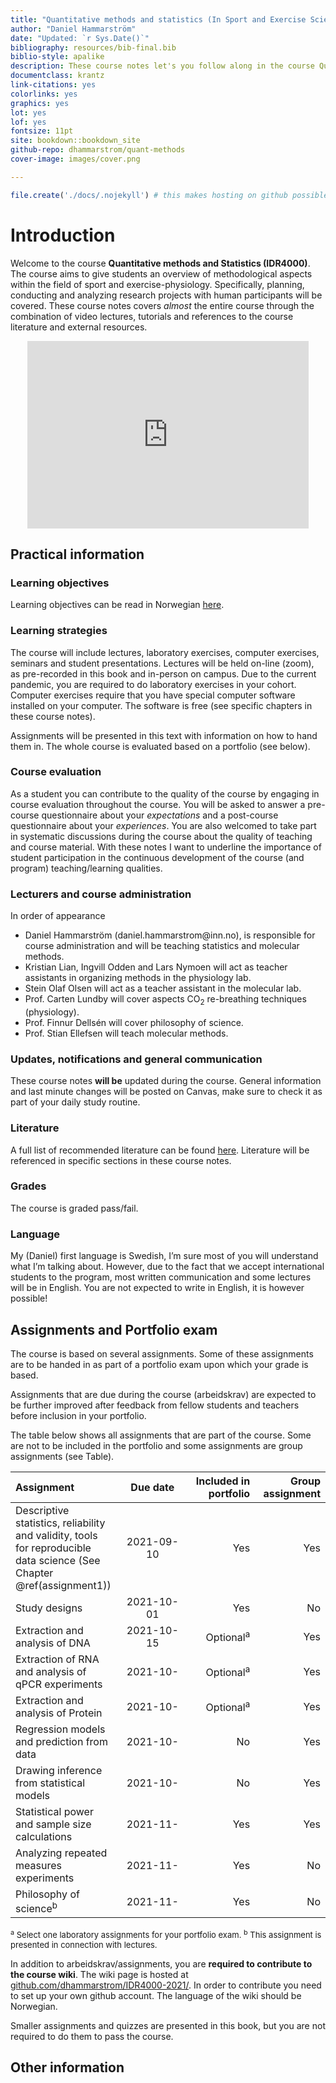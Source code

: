 ```yaml
---
title: "Quantitative methods and statistics (In Sport and Exercise Science)"
author: "Daniel Hammarström"
date: "Updated: `r Sys.Date()`"
bibliography: resources/bib-final.bib
biblio-style: apalike
description: These course notes let's you follow along in the course Quantitative methods and Statistics (IDR4000) as given at the Section for Health and Exercise Physiology, Inland University of Applied Sciences. Cover image Created with BioRender.com.
documentclass: krantz
link-citations: yes
colorlinks: yes
graphics: yes
lot: yes
lof: yes
fontsize: 11pt
site: bookdown::bookdown_site
github-repo: dhammarstrom/quant-methods
cover-image: images/cover.png

---
```


```r
file.create('./docs/.nojekyll') # this makes hosting on github possible
```



# Introduction

Welcome to the course **Quantitative methods and Statistics (IDR4000)**. The course aims to give students an overview of methodological aspects within the field of sport and exercise-physiology. Specifically, planning, conducting and analyzing research projects with human participants will be covered. These course notes covers *almost* the entire course through the combination of video lectures, tutorials and references to the course literature and external resources.


<center>

<iframe width="450" height="300" frameborder="0" scrolling="auto" marginheight="0" marginwidth="0" src="https://media.inn.no/Mediasite/Play/a236796813414a89b4136a7f0978cc201d" allowfullscreen msallowfullscreen allow="fullscreen"></iframe>

</center>


## Practical information

### Learning objectives
Learning objectives can be read in Norwegian [here](https://www.inn.no/content/view/full/163709/language/nor-NO).

### Learning strategies
The course will include lectures, laboratory exercises, computer exercises, seminars and student presentations. Lectures will be held on-line (zoom), as pre-recorded in this book and in-person on campus. Due to the current pandemic, you are required to do laboratory exercises in your cohort. 
Computer exercises require that you have special computer software installed on your computer. The software is free (see specific chapters in these course notes).

Assignments will be presented in this text with information on how to hand them in. The whole course is evaluated based on a portfolio (see below).

### Course evaluation
As a student you can contribute to the quality of the course by engaging in course evaluation throughout the course. You will be asked to answer a pre-course questionnaire about your *expectations* and a post-course questionnaire about your *experiences*. You are also welcomed to take part in systematic discussions during the course about the quality of teaching and course material. With these notes I want to underline the importance of student participation in the continuous development of the course (and program) teaching/learning qualities.


### Lecturers and course administration

In order of appearance 

- Daniel Hammarström (daniel.hammarstrom@inn.no), is responsible for course administration and will be teaching statistics and molecular methods.
- Kristian Lian, Ingvill Odden and Lars Nymoen will act as teacher assistants in organizing methods in the physiology lab.
- Stein Olaf Olsen will act as a teacher assistant in the molecular lab.
- Prof. Carten Lundby will cover aspects CO<sub>2</sub> re-breathing techniques (physiology).
- Prof. Finnur Dellsén will cover philosophy of science. 
- Prof. Stian Ellefsen will teach molecular methods. 

### Updates, notifications and general communication

These course notes **will be** updated during the course. General information and last minute changes will be posted on Canvas, make sure to check it as part of your daily study routine. 


### Literature
A full list of recommended literature can be found [here](https://www.inn.no/pensum). Literature will be referenced in specific sections in these course notes.

### Grades
The course is graded pass/fail.

### Language 
My (Daniel) first language is Swedish, I'm sure most of you will understand what I'm talking about. However, due to the fact that we accept international students to the program, most written communication and some lectures will be in English. You are not expected to write in English, it is however possible!


## Assignments and Portfolio exam

The course is based on several assignments. Some of these assignments are to be handed in as part of a portfolio exam upon which your grade is based. 

Assignments that are due during the course (arbeidskrav) are expected to be further improved after feedback from fellow students and teachers before inclusion in your portfolio.

The table below shows all assignments that are part of the course. Some are not to be included in the portfolio and some assignments are group assignments (see Table).


|Assignment |Due date |Included in portfolio |Group assignment|
| :--- | :---: | ---:| ---:|
|Descriptive statistics, reliability and validity, tools for reproducible data science (See Chapter \@ref(assignment1))| 2021-09-10 |Yes|Yes|
|Study designs|2021-10-01 |Yes|No|
|Extraction and analysis of DNA |2021-10-15|Optional^a^|Yes|
|Extraction of RNA and analysis of qPCR experiments|2021-10-|Optional^a^|Yes|
|Extraction and analysis of Protein|2021-10-|Optional^a^|Yes|
|Regression models and prediction from data|2021-10- |No|Yes|
|Drawing inference from statistical models|2021-10- |No|Yes|
|Statistical power and sample size calculations|2021-11-|Yes|Yes|
|Analyzing repeated measures experiments|2021-11-|Yes|No|
|Philosophy of science^b^|2021-11- |Yes|No|

 <font size="2">^a^ Select one laboratory assignments for your portfolio exam. ^b^ This assignment is presented in connection with lectures. 
 </font>

In addition to arbeidskrav/assignments, you are **required to contribute to the course wiki**. The wiki page is hosted at [github.com/dhammarstrom/IDR4000-2021/](https://github.com/dhammarstrom/IDR4000-2021/). In order to contribute you need to set up your own github account. The language of the wiki should be Norwegian.


Smaller assignments and quizzes are presented in this book, but you are not required to do them to pass the course.

## Other information

